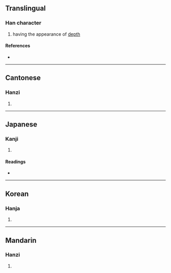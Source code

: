 {{character info/new}}
==Translingual==

===Han character===
{{Han char|rn=85|rad=水|as=11|sn=14|four=32114|canj=EUOG|ids=⿰氵崔}}

# having the appearance of [[depth]]

====References====
* {{Han ref|kx=0648.030|dkj=18183|dj=1058.010|hdz=31724.030|uh=6F3C|ud=28476|bh=E2A8|bd=58024}}

----

==Cantonese==

===Hanzi===
{{yue-hanzi|jyut=[[ceoi2]], [[ceoi4]]|y=cheui2, cheui4}}

# {{defn|lang=yue|sort=水11}}

----

==Japanese==

===Kanji===
{{ja-kanji|grade=|rs=水11}}

# {{defn|lang=ja|sort=水11}}

====Readings====
* {{ja-readings|on=[[さい]] (sai), [[すい]] (sui), [[ずい]] (zui)|kun=[[ふかい]] (fukai)}}

----

==Korean==

===Hanja===
{{ko-hanja|hangeul=[[최]]|eumhun=|rv=choe|mr=ch'oe|y=choy}}

# {{defn|lang=ko|sort=水11}}

----

==Mandarin==

===Hanzi===
{{cmn-hanzi|pin=[[cuǐ]] ([[cui3]]), [[cuī]] ([[cui1]])|wg=ts'ui<sup>3</sup>, ts'ui<sup>1</sup>}}

# {{defn|lang=cmn|sort=水11}}